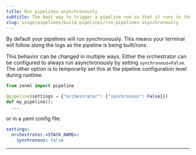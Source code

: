---
title: Run pipelines asynchronously
subtitle: The best way to trigger a pipeline run so that it runs in the background
slug: usage/pipelines/build-pipelines/run-pipelines-asynchronously
---


By default your pipelines will run synchronously. This means your terminal will follow along the logs as the pipeline is being built/runs.

This behavior can be changed in multiple ways. Either the orchestrator can be configured to always run asynchronously by setting `synchronous=False`. The other option is to temporarily set this at the pipeline configuration level during runtime.


```py
from zenml import pipeline

@pipeline(settings = {"orchestrator": {"synchronous": False}})
def my_pipeline():
  ...
```

or in a yaml config file:

```yaml
settings:
  orchestrator.<STACK_NAME>:
    synchronous: false
```

---

<CardGroup cols={2}>
<Card title="Learn about orchestrators" icon="server" href="/stack-components/orchestrators" horizontal />
</CardGroup>
